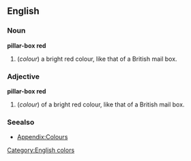 ==English==

===Noun===
'''pillar-box red'''
#(''colour'') a bright red colour, like that of a British mail box.

===Adjective===
'''pillar-box red'''
#(''colour'') of a bright red colour, like that of a British mail box.

===Seealso===
*[[Wiktionary_Appendix:Colours|Appendix:Colours]]

[[Category:English colors]]